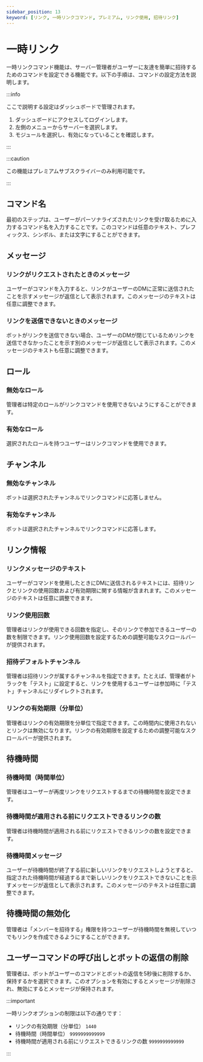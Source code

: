 ```yaml
---
sidebar_position: 13
keyword: [リンク, 一時リンクコマンド, プレミアム, リンク使用, 招待リンク] 
---
```


# 一時リンク

一時リンクコマンド機能は、サーバー管理者がユーザーに友達を簡単に招待するためのコマンドを設定できる機能です。以下の手順は、コマンドの設定方法を説明します。

:::info

ここで説明する設定はダッシュボードで管理されます。

1. ダッシュボードにアクセスしてログインします。
2. 左側のメニューからサーバーを選択します。
3. モジュールを選択し、有効になっていることを確認します。

:::

:::caution

この機能はプレミアムサブスクライバーのみ利用可能です。

:::

## コマンド名

最初のステップは、ユーザーがパーソナライズされたリンクを受け取るために入力するコマンド名を入力することです。このコマンドは任意のテキスト、プレフィックス、シンボル、または文字にすることができます。

## メッセージ

### リンクがリクエストされたときのメッセージ

ユーザーがコマンドを入力すると、リンクがユーザーのDMに正常に送信されたことを示すメッセージが返信として表示されます。このメッセージのテキストは任意に調整できます。

### リンクを送信できないときのメッセージ

ボットがリンクを送信できない場合、ユーザーのDMが閉じているためリンクを送信できなかったことを示す別のメッセージが返信として表示されます。このメッセージのテキストも任意に調整できます。

## ロール

### 無効なロール

管理者は特定のロールがリンクコマンドを使用できないようにすることができます。

### 有効なロール

選択されたロールを持つユーザーはリンクコマンドを使用できます。

## チャンネル

### 無効なチャンネル

ボットは選択されたチャンネルでリンクコマンドに応答しません。

### 有効なチャンネル

ボットは選択されたチャンネルでリンクコマンドに応答します。

## リンク情報

### リンクメッセージのテキスト

ユーザーがコマンドを使用したときにDMに送信されるテキストには、招待リンクとリンクの使用回数および有効期限に関する情報が含まれます。このメッセージのテキストは任意に調整できます。

### リンク使用回数

管理者はリンクが使用できる回数を指定し、そのリンクで参加できるユーザーの数を制限できます。リンク使用回数を設定するための調整可能なスクロールバーが提供されます。

### 招待デフォルトチャンネル

管理者は招待リンクが属するチャンネルを指定できます。たとえば、管理者がトラックを「テスト」に設定すると、リンクを使用するユーザーは参加時に「テスト」チャンネルにリダイレクトされます。

### リンクの有効期限（分単位）

管理者はリンクの有効期限を分単位で指定できます。この時間内に使用されないとリンクは無効になります。リンクの有効期限を設定するための調整可能なスクロールバーが提供されます。

## 待機時間

### 待機時間（時間単位）

管理者はユーザーが再度リンクをリクエストするまでの待機時間を設定できます。

### 待機時間が適用される前にリクエストできるリンクの数

管理者は待機時間が適用される前にリクエストできるリンクの数を設定できます。

### 待機時間メッセージ

ユーザーが待機時間が終了する前に新しいリンクをリクエストしようとすると、指定された待機時間が経過するまで新しいリンクをリクエストできないことを示すメッセージが返信として表示されます。このメッセージのテキストは任意に調整できます。

## 待機時間の無効化

管理者は「メンバーを招待する」権限を持つユーザーが待機時間を無視していつでもリンクを作成できるようにすることができます。

## ユーザーコマンドの呼び出しとボットの返信の削除

管理者は、ボットがユーザーのコマンドとボットの返信を5秒後に削除するか、保持するかを選択できます。このオプションを有効にするとメッセージが削除され、無効にするとメッセージが保持されます。

:::important

一時リンクオプションの制限は以下の通りです：

- リンクの有効期限（分単位） `1440`
- 待機時間（時間単位） `9999999999999`
- 待機時間が適用される前にリクエストできるリンクの数 `9999999999999`

:::
